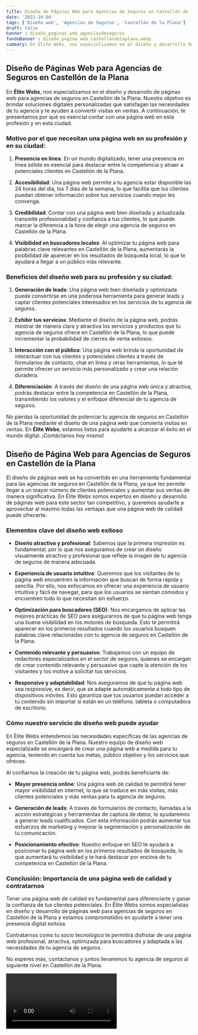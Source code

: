 ```yaml
---
title: Diseño de Páginas Web para Agencias de Seguros en Castellón de la Plana
date: '2023-10-04'
tags: ['Diseño web', 'Agencias de Seguros', 'Castellón de la Plana']
draft: false
banner : diseño_paginas_web_agenciasdeseguros
fondoBanner : diseño_pagina_web_castellóndelaplana.webp
summary: En Élite Webs, nos especializamos en el diseño y desarrollo de páginas web para agencias de seguros en Castellón de la Plana. Nuestro objetivo es brindar soluciones digitales personalizadas que satisfagan las necesidades de tu agencia y te ayuden a convertir visitas en ventas. A continuación, te presentamos por qué es esencial contar con una página web en esta profesión y en esta ciudad.
---
```


## Diseño de Páginas Web para Agencias de Seguros en Castellón de la Plana

En **Élite Webs**, nos especializamos en el diseño y desarrollo de páginas web para agencias de seguros en Castellón de la Plana. Nuestro objetivo es brindar soluciones digitales personalizadas que satisfagan las necesidades de tu agencia y te ayuden a convertir visitas en ventas. A continuación, te presentamos por qué es esencial contar con una página web en esta profesión y en esta ciudad.

### Motivo por el que necesitan una página web en su profesión y en su ciudad:

1. **Presencia en línea**: En un mundo digitalizado, tener una presencia en línea sólida es esencial para destacar entre la competencia y atraer a potenciales clientes en Castellón de la Plana.

2. **Accesibilidad**: Una página web permite a tu agencia estar disponible las 24 horas del día, los 7 días de la semana, lo que facilita que los clientes puedan obtener información sobre tus servicios cuando mejor les convenga.

3. **Credibilidad**: Contar con una página web bien diseñada y actualizada transmite profesionalidad y confianza a tus clientes, lo que puede marcar la diferencia a la hora de elegir una agencia de seguros en Castellón de la Plana.

4. **Visibilidad en buscadores locales**: Al optimizar tu página web para palabras clave relevantes en Castellón de la Plana, aumentarás la posibilidad de aparecer en los resultados de búsqueda local, lo que te ayudará a llegar a un público más relevante.

### Beneficios del diseño web para su profesión y su ciudad:

1. **Generación de leads**: Una página web bien diseñada y optimizada puede convertirse en una poderosa herramienta para generar leads y captar clientes potenciales interesados en los servicios de tu agencia de seguros.

2. **Exhibir tus servicios**: Mediante el diseño de la página web, podrás mostrar de manera clara y atractiva los servicios y productos que tu agencia de seguros ofrece en Castellón de la Plana, lo que puede incrementar la probabilidad de cierres de venta exitosos.

3. **Interacción con el público**: Una página web brinda la oportunidad de interactuar con tus clientes y potenciales clientes a través de formularios de contacto, chat en línea y otras herramientas, lo que te permite ofrecer un servicio más personalizado y crear una relación duradera.

4. **Diferenciación**: A través del diseño de una página web única y atractiva, podrás destacar entre la competencia en Castellón de la Plana, transmitiendo los valores y el enfoque diferencial de tu agencia de seguros.

No pierdas la oportunidad de potenciar tu agencia de seguros en Castellón de la Plana mediante el diseño de una página web que convierta visitas en ventas. En **Élite Webs**, estamos listos para ayudarte a alcanzar el éxito en el mundo digital. ¡Contáctanos hoy mismo!

<GifSeo />

<Cta />

## Diseño de Página Web para Agencias de Seguros en Castellón de la Plana

El diseño de páginas web se ha convertido en una herramienta fundamental para las agencias de seguros en Castellón de la Plana, ya que les permite llegar a un mayor número de clientes potenciales y aumentar sus ventas de manera significativa. En Élite Webs somos expertos en diseño y desarrollo de páginas web para este sector tan competitivo, y queremos ayudarte a aprovechar al máximo todas las ventajas que una página web de calidad puede ofrecerte.

### Elementos clave del diseño web exitoso

- **Diseño atractivo y profesional**: Sabemos que la primera impresión es fundamental, por lo que nos aseguramos de crear un diseño visualmente atractivo y profesional que refleje la imagen de tu agencia de seguros de manera adecuada.

- **Experiencia de usuario intuitiva**: Queremos que los visitantes de tu página web encuentren la información que buscan de forma rápida y sencilla. Por ello, nos enfocamos en ofrecer una experiencia de usuario intuitiva y fácil de navegar, para que los usuarios se sientan cómodos y encuentren todo lo que necesitan sin esfuerzo.

- **Optimización para buscadores (SEO)**: Nos encargamos de aplicar las mejores prácticas de SEO para asegurarnos de que tu página web tenga una buena visibilidad en los motores de búsqueda. Esto te permitirá aparecer en los primeros resultados cuando los usuarios busquen palabras clave relacionadas con tu agencia de seguros en Castellón de la Plana.

- **Contenido relevante y persuasivo**: Trabajamos con un equipo de redactores especializados en el sector de seguros, quienes se encargan de crear contenido relevante y persuasivo que capte la atención de los visitantes y los motive a solicitar tus servicios.

- **Responsive y adaptabilidad**: Nos aseguramos de que tu página web sea responsive, es decir, que se adapte automáticamente a todo tipo de dispositivos móviles. Esto garantiza que tus usuarios puedan acceder a tu contenido sin importar si están en un teléfono, tableta o computadora de escritorio.

### Cómo nuestro servicio de diseño web puede ayudar

En Élite Webs entendemos las necesidades específicas de las agencias de seguros en Castellón de la Plana. Nuestro equipo de diseño web especializado se encargará de crear una página web a medida para tu agencia, teniendo en cuenta tus metas, público objetivo y los servicios que ofreces.

Al confiarnos la creación de tu página web, podrás beneficiarte de:

- **Mayor presencia online**: Una página web de calidad te permitirá tener mayor visibilidad en internet, lo que se traduce en más visitas, más clientes potenciales y más ventas para tu agencia de seguros.

- **Generación de leads**: A través de formularios de contacto, llamadas a la acción estratégicas y herramientas de captura de datos, te ayudaremos a generar leads cualificados. Con esta información podrás aumentar tus esfuerzos de marketing y mejorar la segmentación y personalización de tu comunicación.

- **Posicionamiento efectivo**: Nuestro enfoque en SEO te ayudará a posicionar tu página web en los primeros resultados de búsqueda, lo que aumentará tu visibilidad y te hará destacar por encima de tu competencia en Castellón de la Plana.

### Conclusión: Importancia de una página web de calidad y contratarnos

Tener una página web de calidad es fundamental para diferenciarte y ganar la confianza de tus clientes potenciales. En Élite Webs somos especialistas en diseño y desarrollo de páginas web para agencias de seguros en Castellón de la Plana y estamos comprometidos en ayudarte a tener una presencia digital exitosa.

Contratarnos como tu socio tecnológico te permitirá disfrutar de una página web profesional, atractiva, optimizada para buscadores y adaptada a las necesidades de tu agencia de seguros.

No esperes más, contáctanos y juntos llevaremos tu agencia de seguros al siguiente nivel en Castellón de la Plana.

<Video />

<CtaBot job='Agencias de Seguros' city='Castellón de la Plana'/>

<Gmaps query='Castellón de la Plana+españa+maps' />